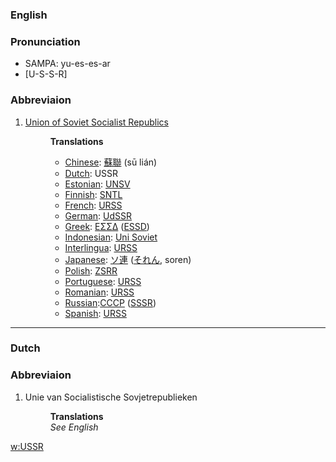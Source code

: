 ===English===
===Pronunciation===
*SAMPA: yu-es-es-ar 
*[U-S-S-R]
===Abbreviaion===
#[[Union of Soviet Socialist Republics]]
#:'''Translations'''
#:*[[Chinese]]: [[蘇聯]] (sū lián)
#:*[[Dutch]]: USSR
#:*[[Estonian]]: [[UNSV]]
#:*[[Finnish]]: [[SNTL]]
#:*[[French]]: [[URSS]]
#:*[[German]]: [[UdSSR]]
#:*[[Greek]]: [[ΕΣΣΔ]] ([[ESSD]])
#:*[[Indonesian]]: [[Uni Soviet]]
#:*[[Interlingua]]: [[URSS]]
#:*[[Japanese]]: [[ソ連]] ([[それん]], soren)
#:*[[Polish]]: [[ZSRR]]
#:*[[Portuguese]]: [[URSS]]
#:*[[Romanian]]: [[URSS]]
#:*[[Russian]]:[[СССР]] ([[SSSR]])
#:*[[Spanish]]: [[URSS]]

----

===Dutch===
===Abbreviaion===
#Unie van Socialistische Sovjetrepublieken
#:'''Translations'''
#:''See English''

[[w:USSR]]